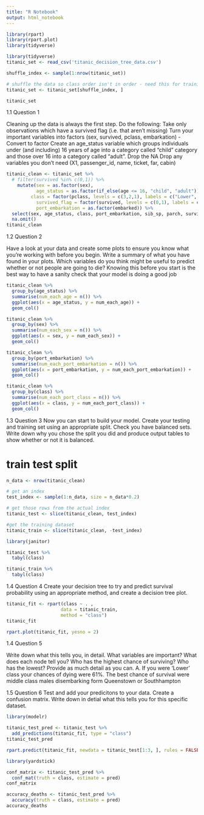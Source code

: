 ```yaml
---
title: "R Notebook"
output: html_notebook
---
```


```r
library(rpart)
library(rpart.plot)
library(tidyverse)

```

```r
library(tidyverse)
titanic_set <- read_csv('titanic_decision_tree_data.csv')
```

```r
shuffle_index <- sample(1:nrow(titanic_set))

```

```r
# shuffle the data so class order isn't in order - need this for training/testing split later on 
titanic_set <- titanic_set[shuffle_index, ]
```

```r
titanic_set
```

1.1 Question 1

Cleaning up the data is always the first step. Do the following:
Take only observations which have a survived flag (i.e. that aren’t missing)
Turn your important variables into factors (sex, survived, pclass, embarkation) - Convert to factor
Create an age_status variable which groups individuals under (and including) 16 years of age into a category called “child” category and those over 16 into a category called “adult”.
Drop the NA
Drop any variables you don’t need (X1, passenger_id, name, ticket, far, cabin)

```r
titanic_clean <- titanic_set %>%
  # filter(survived %in% c(0,1)) %>%
    mutate(sex = as.factor(sex), 
           age_status = as.factor(if_else(age <= 16, "child", "adult")),
         class = factor(pclass, levels = c(3,2,1), labels = c("Lower", "Middle", "Upper")), 
           survived_flag = factor(survived, levels = c(0,1), labels = c("No", "Yes")), 
           port_embarkation = as.factor(embarked)) %>%
  select(sex, age_status, class, port_embarkation, sib_sp, parch, survived_flag) %>%
  na.omit()
titanic_clean
```


1.2 Question 2

Have a look at your data and create some plots to ensure you know what you’re working with before you begin. Write a summary of what you have found in your plots. Which variables do you think might be useful to predict whether or not people are going to die? Knowing this before you start is the best way to have a sanity check that your model is doing a good job

```r
titanic_clean %>%
  group_by(age_status) %>%
  summarise(num_each_age = n()) %>%
  ggplot(aes(x = age_status, y = num_each_age)) +
  geom_col()

```

```r
titanic_clean %>%
  group_by(sex) %>%
  summarise(num_each_sex = n()) %>%
  ggplot(aes(x = sex, y = num_each_sex)) +
  geom_col()

```

```r
titanic_clean %>%
  group_by(port_embarkation) %>%
  summarise(num_each_port_embarkation = n()) %>%
  ggplot(aes(x = port_embarkation, y = num_each_port_embarkation)) +
  geom_col()
```


```r
titanic_clean %>%
  group_by(class) %>%
  summarise(num_each_port_class = n()) %>%
  ggplot(aes(x = class, y = num_each_port_class)) +
  geom_col()
```



1.3 Question 3
Now you can start to build your model. Create your testing and training set using an appropriate split. Check you have balanced sets. Write down why you chose the split you did and produce output tables to show whether or not it is balanced.

# train test split
```r
n_data <- nrow(titanic_clean)

# get an index
test_index <- sample(1:n_data, size = n_data*0.2)

# get those rows from the actual index
titanic_test <- slice(titanic_clean, test_index)

#get the training dataset
titanic_train <- slice(titanic_clean, -test_index)

```

```r
library(janitor)
```

```r
titanic_test %>%
  tabyl(class)
```

```r
titanic_train %>%
  tabyl(class)
```

1.4 Question 4
Create your decision tree to try and predict survival probability using an appropriate method, and create a decision tree plot.
```r
titanic_fit <- rpart(class ~ . ,
                    data = titanic_train,
                    method = "class")
titanic_fit
```

```r
rpart.plot(titanic_fit, yesno = 2)
```

1.4 Question 5

Write down what this tells you, in detail. What variables are important? What does each node tell you? Who has the highest chance of surviving? Who has the lowest? Provide as much detail as you can.
A. If you were 'Lower' class your chances of dying were 61%. The best chance of survival were middle class males disembarking form Queenstown or Southhampton


1.5 Question 6
Test and add your predicitons to your data. Create a confusion matrix. Write down in detial what this tells you for this specific dataset.

```r
library(modelr)
```

```r
titanic_test_pred <- titanic_test %>%
  add_predictions(titanic_fit, type = "class")
titanic_test_pred
```

```r
rpart.predict(titanic_fit, newdata = titanic_test[1:3, ], rules = FALSE)
```

```r
library(yardstick)
```

```r
conf_matrix <- titanic_test_pred %>%
  conf_mat(truth = class, estimate = pred)
conf_matrix
```

```r
accuracy_deaths <- titanic_test_pred %>%
  accuracy(truth = class, estimate = pred)
accuracy_deaths
```


